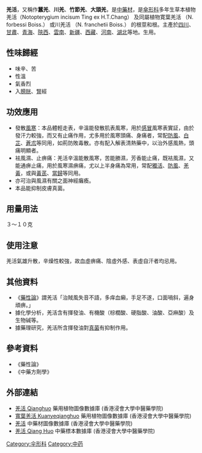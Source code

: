 {{NoteTA|G1=LS}}
{{ctm}}
'''羌活'''，又稱作'''蠶羌'''、'''川羌'''、'''竹節羌'''、'''大頭羌'''，是[[中藥材|中藥材]]，是[[傘形科|傘形科]]多年生草本植物羌活（Notopterygium incisum Ting ex H.T.Chang） 及同屬植物寛葉羌活 （N. forbessi Boiss.） 或川羌活 （N. franchetii Boiss.） 的根莖和根。主產於[[四川|四川]]、[[甘肅|甘肅]]、[[青海|青海]]、[[陝西|陝西]]、[[雲南|雲南]]、[[新疆|新疆]]、[[西藏|西藏]]、[[河南|河南]]、[[湖北|湖北]]等地。生用。

== 性味歸經 ==
*味辛、苦
*性溫
*氣香烈
*入[[膀胱|膀胱]]、[[腎|腎]]經

== 功效應用 ==
*發散[[風寒|風寒]]：本品體輕走表，辛溫能發散肌表風寒，用於[[感冒|感冒]]風寒表實証，由於發汗力較強，而又有止痛作用，尤多用於風寒頭痛、身痛者，常配[[防風|防風]]、[[白芷|白芷]]、[[蒼朮|蒼朮]]等同用，如荊防敗毒散。亦有配入解表清熱藥中，以治外感風熱，頭痛明顯者。
*袪風濕、止痹痛：羌活辛溫能散風寒，苦能勝濕，芳香能止痛，既袪風濕，又能通痹止痛，用於風寒濕痹痛，尤以上半身痛為常用，常配[[獨活|獨活]]、[[防風|防風]]、[[羌黃|羌黃]]，或與[[黃芪|黃芪]]、[[當歸|當歸]]等同用。
*亦可治與風濕有關之面神經癱瘓。
*本品能抑制皮膚真菌。

== 用量用法 ==
３～１０克

== 使用注意 ==
羌活氣雄升散，辛燥性較強，故血虛痹痛、陰虛外感、表虛自汗者均忌用。

== 其他資料 ==
*《[[藥性論|藥性論]]》謂羌活「治賊風失音不語，多痒血癩，手足不遂，口面喎斜，遍身頑痹。」
*據化學分析，羌活含有揮發油、有機酸（棕櫚酸、硬脂酸、油酸、亞麻酸）及生物碱等。
*據藥理研究，羌活所含揮發油對[[真菌|真菌]]有抑制作用。

== 參考資料 ==
*《藥性論》
*《中藥方劑學》

== 外部連結 ==
* [http://libproject.hkbu.edu.hk/was40/detail?lang=ch&channelid=1288&searchword=herb_id=D00127 羌活 Qianghuo] {{Wayback|url=http://libproject.hkbu.edu.hk/was40/detail?lang=ch&channelid=1288&searchword=herb_id=D00127 |date=20190901200859 }} 藥用植物圖像數據庫 (香港浸會大學中醫藥學院) {{zh}}{{en}}
* [http://libproject.hkbu.edu.hk/was40/detail?lang=ch&channelid=1288&searchword=herb_id=D00124 寬葉羌活 Kuanyeqianghuo] {{Wayback|url=http://libproject.hkbu.edu.hk/was40/detail?lang=ch&channelid=1288&searchword=herb_id=D00124 |date=20131004223415 }} 藥用植物圖像數據庫 (香港浸會大學中醫藥學院) {{zh}}{{en}}
*[https://sys01.lib.hkbu.edu.hk/cmed/mmid/detail.php?pid=B00092 羌活] 中藥材圖像數據庫  (香港浸會大學中醫藥學院) {{zh}}{{en}} 
* [http://libproject.hkbu.edu.hk/was40/detail?channelid=44273&searchword=herb_id=D00385 羌活 Qiang Huo] {{Wayback|url=http://libproject.hkbu.edu.hk/was40/detail?channelid=44273&searchword=herb_id=D00385 |date=20160304100143 }} 中藥標本數據庫 (香港浸會大學中醫藥學院) {{zh-hant}}{{en}}

[[Category:伞形科|Category:伞形科]]
[[Category:中药|Category:中药]]